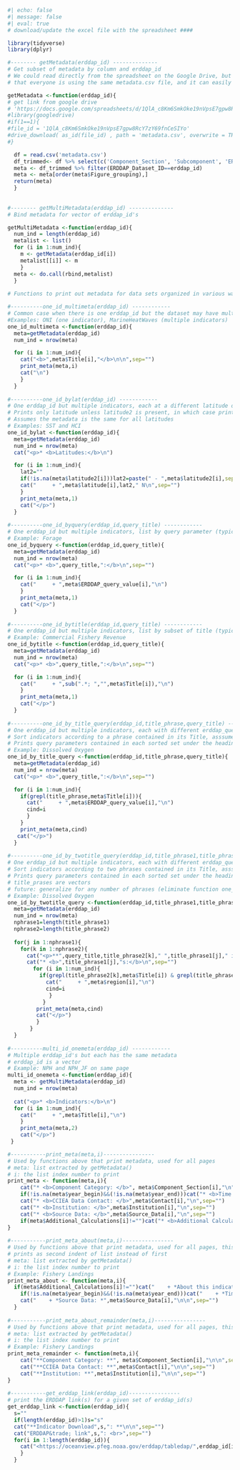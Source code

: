 
```r
#| echo: false
#| message: false
#| eval: true
# download/update the excel file with the spreadsheet ####

library(tidyverse)
library(dplyr)

#-------- getMetadata(erddap_id) --------------
# Get subset of metadata by column and erddap_id
# We could read directly from the spreadsheet on the Google Drive, but downloading the csv file ensures
# that everyone is using the same metadata.csv file, and it can easily be archived by ESR year

getMetadata <-function(erddap_id){
# get link from google drive
# 'https://docs.google.com/spreadsheets/d/1QlA_c8Km6SmkOke19nVpsE7gpw8RcY7zY69fnCeSIYo/edit?gid=727721099#gid=727721099'
#library(googledrive)
#if(1==1){
#file_id = '1QlA_c8Km6SmkOke19nVpsE7gpw8RcY7zY69fnCeSIYo'
#drive_download( as_id(file_id) , path = 'metadata.csv', overwrite = TRUE)
#}

  df = read.csv('metadata.csv')
  df_trimmed<- df %>% select(c('Component_Section', 'Subcomponent', 'ERDDAP_Dataset_ID', 'ERDDAP_query_value', 'Contact', 'Title', 'Institution', 'Source_Data', 'Additional_Calculations', 'region', 'latitude', 'longitude', 'latitude2', 'longitude2','Sampling_frequency','Figure_grouping','year_begin','year_end'))
  meta <- df_trimmed %>% filter(ERDDAP_Dataset_ID==erddap_id)
  meta <- meta[order(meta$Figure_grouping),]
  return(meta)
  }
  
  
#-------- getMultiMetadata(erddap_id) --------------
# Bind metadata for vector of erddap_id's

getMultiMetadata <-function(erddap_id){
  num_ind = length(erddap_id)
  metalist <- list()
  for (i in 1:num_ind){
    m <- getMetadata(erddap_id[i])
    metalist[[i]] <- m
    }
  meta <- do.call(rbind,metalist)
  }
  
# Functions to print out metadata for data sets organized in various ways

#----------one_id_multimeta(erddap_id) ------------
# Common case when there is one erddap_id but the dataset may have multiple indicators, each with it's own unique metadata
#Examples: ONI (one indicator), MarineHeatWaves (multiple indicators)
one_id_multimeta <-function(erddap_id){
  meta=getMetadata(erddap_id)
  num_ind = nrow(meta)

  for (i in 1:num_ind){
    cat("<b>",meta$Title[i],"</b>\n\n",sep="")
    print_meta(meta,i)
    cat("\n")
    }
  }
  
#----------one_id_bylat(erddap_id) ------------
# One erddap_id but multiple indicators, each at a different latitude or latitude range
# Prints only latitude unless latitude2 is present, in which case print the range
# Assumes the metadata is the same for all latitudes
# Examples: SST and HCI
one_id_bylat <-function(erddap_id){
  meta=getMetadata(erddap_id)
  num_ind = nrow(meta)
  cat("<p>* <b>Latitudes:</b>\n")

  for (i in 1:num_ind){
    lat2=""
    if(!is.na(meta$latitude2[i]))lat2=paste(" - ",meta$latitude2[i],sep="")
    cat("     + ",meta$latitude[i],lat2," N\n",sep="")
    }
    print_meta(meta,1)
    cat("</p>")
  }
  
#----------one_id_byquery(erddap_id,query_title) ------------
# One erddap_id but multiple indicators, list by query parameter (typically species)
# Example: Forage
one_id_byquery <-function(erddap_id,query_title){
  meta=getMetadata(erddap_id)
  num_ind = nrow(meta)
  cat("<p>* <b>",query_title,":</b>\n",sep="")

  for (i in 1:num_ind){
    cat("     + ",meta$ERDDAP_query_value[i],"\n")
    }
    print_meta(meta,1)
    cat("</p>")
  }
   
#----------one_id_bytitle(erddap_id,query_title) ------------
# One erddap_id but multiple indicators, list by subset of title (typically species)
# Example: Commercial Fishery Revenue
one_id_bytitle <-function(erddap_id,query_title){
  meta=getMetadata(erddap_id)
  num_ind = nrow(meta)
  cat("<p>* <b>",query_title,":</b>\n",sep="")

  for (i in 1:num_ind){
    cat("     + ",sub(".*; ","",meta$Title[i]),"\n")
    }
    print_meta(meta,1)
    cat("</p>")
  }
   
#----------one_id_by_title_query(erddap_id,title_phrase,query_title) ------------
# One erddap_id but multiple indicators, each with different erddap_query_parameter (commonly location or species)
# Sort indicators according to a phrase contained in its Title, asssumes metadata is the same for indicators sorted by each phrase
# Prints query parameters contained in each sorted set under the heading query_title
# Example: Dissolved Oxygen
one_id_by_title_query <-function(erddap_id,title_phrase,query_title){
  meta=getMetadata(erddap_id)
  num_ind = nrow(meta)
  cat("<p>* <b>",query_title,":</b>\n",sep="")

  for (i in 1:num_ind){
    if(grepl(title_phrase,meta$Title[i])){
      cat("     + ",meta$ERDDAP_query_value[i],"\n")
      cind=i
      }
    }
    print_meta(meta,cind)
   cat("</p>")
  }
  
#----------one_id_by_twotitle_query(erddap_id,title_phrase1,title_phrase2,query_title) ------------
# One erddap_id but multiple indicators, each with different erddap_query_parameter (commonly location or species)
# Sort indicators according to two phrases contained in its Title, asssumes metadata is the same for indicators sorted by each phrase
# Prints query parameters contained in each sorted set under the heading query_title
# title_prases are vectors
# future: generalize for any number of phrases (eliminate function one_id_by_title_query)
# Example: Dissolved Oxygen
one_id_by_twotitle_query <-function(erddap_id,title_phrase1,title_phrase2,query_title){
  meta=getMetadata(erddap_id)
  num_ind = nrow(meta)
  nphrase1=length(title_phrase1)
  nphrase2=length(title_phrase2)
  
  for(j in 1:nphrase1){
    for(k in 1:nphrase2){
      cat("<p>**",query_title,title_phrase2[k]," ",title_phrase1[j]," indicators:**\n\n",sep="")
      cat("* <b>",title_phrase1[j],"s:</b>\n",sep="")
        for (i in 1:num_ind){
          if(grepl(title_phrase2[k],meta$Title[i]) & grepl(title_phrase1[j],meta$Title[i])){
            cat("     + ",meta$region[i],"\n")
            cind=i
             }
           }
         print_meta(meta,cind)
         cat("</p>")
         }
       } 
  }
  
#----------multi_id_onemeta(erddap_id) ------------
# Multiple erddap_id's but each has the same metadata
# erddap_id is a vector
# Example: NPH and NPH_JF on same page
multi_id_onemeta <-function(erddap_id){
  meta <- getMultiMetadata(erddap_id)
  num_ind = nrow(meta)
  
  cat("<p>* <b>Indicators:</b>\n")
  for (i in 1:num_ind){
    cat("     + ",meta$Title[i],"\n")
    }
    print_meta(meta,2)
    cat("</p>")
 }

#-----------print_meta(meta,i)----------------
# Used by functions above that print metadata, used for all pages
# meta: list extracted by getMetadata()
# i: the list index number to print
print_meta <- function(meta,i){
    cat("* <b>Component Category: </b>", meta$Component_Section[i],"\n",sep="")
    if(!is.na(meta$year_begin)&&(!is.na(meta$year_end)))cat("* <b>Time Range: </b>",meta$year_begin[i]," - ",meta$year_end[i],"\n",sep="")
    cat("* <b>CCIEA Data Contact: </b>",meta$Contact[i],"\n",sep="")
    cat("* <b>Institution: </b>",meta$Institution[i],"\n",sep="")
    cat("* <b>Source Data: </b>",meta$Source_Data[i],"\n",sep="")
    if(meta$Additional_Calculations[i]!="")cat("* <b>Additional Calculations: </b>",meta$Additional_Calculations[i],"\n",sep="")
}
  
#-----------print_meta_about(meta,i)----------------
# Used by functions above that print metadata, used for all pages, this one just prints source, additional calculations and time range
# prints as second indent of list instead of first
# meta: list extracted by getMetadata()
# i: the list index number to print
# Example: Fishery Landings
print_meta_about <- function(meta,i){
  if(meta$Additional_Calculations[i]!="")cat("    + *About this indicator: * ",meta$Additional_Calculations[i],"\n")
    if(!is.na(meta$year_begin)&&(!is.na(meta$year_end)))cat("    + *Time Range: * ",meta$year_begin[i]," - ",meta$year_end[i],"\n",sep="")
    cat("    + *Source Data: *",meta$Source_Data[i],"\n\n",sep="")
  }
  
#-----------print_meta_about_remainder(meta,i)----------------
# Used by functions above that print metadata, used for all pages, this one just prints source, additional calculations and time range
# meta: list extracted by getMetadata()
# i: the list index number to print
# Example: Fishery Landings
print_meta_remainder <- function(meta,i){
    cat("**Component Category: **", meta$Component_Section[i],"\n\n",sep="")
    cat("**CCIEA Data Contact: **",meta$Contact[i],"\n\n",sep="")
    cat("**Institution: **",meta$Institution[i],"\n\n",sep="")
}
  
#-----------get_erddap_link(erddap_id)----------------
# print the ERDDAP link(s) for a given set of erddap_id(s)
get_erddap_link <-function(erddap_id){
  s=""
  if(length(erddap_id)>1)s="s"
  cat("**Indicator Download",s,": **\n\n",sep="")
  cat("ERDDAP&trade; link",s,": <br>",sep="")
  for(i in 1:length(erddap_id)){
    cat("<https://oceanview.pfeg.noaa.gov/erddap/tabledap/",erddap_id[i],".html> \n",sep="")
    }
  }
  
```

